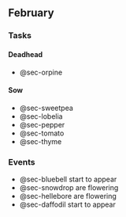 ## February

### Tasks

:::panel-tabset

#### Deadhead 

- @sec-orpine

#### Sow

- @sec-sweetpea
- @sec-lobelia
- @sec-pepper
- @sec-tomato
- @sec-thyme

:::

### Events
  
- @sec-bluebell start to appear
- @sec-snowdrop are flowering
- @sec-hellebore are flowering
- @sec-daffodil start to appear
